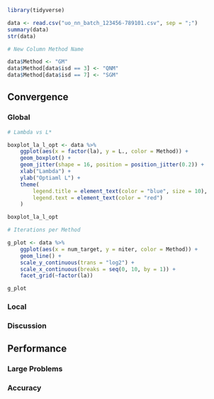```r
library(tidyverse)
```

```r
data <- read.csv("uo_nn_batch_123456-789101.csv", sep = ";")
summary(data)
str(data)
```

```r
# New Column Method Name

data$Method <- "GM"
data$Method[data$isd == 3] <- "QNM"
data$Method[data$isd == 7] <- "SGM"
```

## Convergence

### Global

```r
# Lambda vs L*

boxplot_la_l_opt <- data %>%
    ggplot(aes(x = factor(la), y = L., color = Method)) +
    geom_boxplot() +
    geom_jitter(shape = 16, position = position_jitter(0.2)) +
    xlab("Lambda") +
    ylab("Optiaml L") +
    theme(
        legend.title = element_text(color = "blue", size = 10),
        legend.text = element_text(color = "red")
    )

boxplot_la_l_opt
```


```r
# Iterations per Method

g_plot <- data %>%
    ggplot(aes(x = num_target, y = niter, color = Method)) +
    geom_line() +
    scale_y_continuous(trans = "log2") +
    scale_x_continuous(breaks = seq(0, 10, by = 1)) +
    facet_grid(~factor(la))

g_plot
```
### Local
### Discussion

## Performance
### Large Problems
### Accuracy

